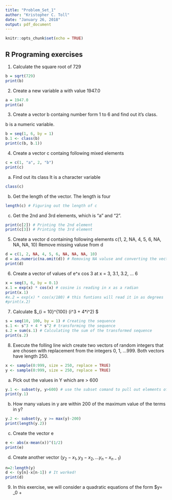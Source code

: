 ```yaml
---
title: "Problem_Set_1"
author: "Kristopher C. Toll"
date: "January 26, 2018"
output: pdf_document
---
```


```r
knitr::opts_chunk$set(echo = TRUE)
```

## R Programing exercises

1. Calculate the square root of 729

```r
b = sqrt(729)
print(b)
```

2. Create a new variable a with value 1947.0

```r
a = 1947.0
print(a)
```

3. Create a vector b containg number form 1 to 6 and find out it's class.

b is a numeric variable.

```r
b = seq(1, 6, by = 1)
b.1 <- class(b)
print(c(b, b.1))
```

4. Create a vector c containg following mixed elements

```r
c = c(1, "a", 2, "b")
print(c)

```

  (a) Find out its class
  It is a character variable

```r
class(c)
```

  (b) Get the length of the vector.
  The length is four
  
```r
length(c) # Figuring out the length of c
```

  (c) Get the 2nd and 3rd elements, which is "a" and "2".
  
```r
print(c[2]) # Printing the 2nd element
print(c[3]) # Printing the 3rd element
```

5. Create a vector d containing following elements c(1, 2, NA, 4, 5, 6, NA, NA, NA, 10)
Remove missing valuse from d

```r
d = c(1, 2, NA, 4, 5, 6, NA, NA, NA, 10)
d = as.numeric(na.omit(d)) # Removing NA valuse and converting the vector to a numeric one
print(d)
```

6. Create a vector of values of e^x cos 3 at x = 3, 3.1, 3.2, ... 6

```r
x = seq(3, 6, by = 0.1)
x.1 = exp(x) * cos(x) # cosine is reading in x as a radian
print(x.1)
#x.2 = exp(x) * cos(x/180) # this funtions will read it in as degrees
#print(x.2)
```

7. Calculate $\sum_{i = 10}^{100} (i^3 + 4*i^2) $

```r
s = seq(10, 100, by = 1) # Creating the sequence
s.1 <- s^3 + 4 * s^2 # transforming the sequence
s.2 = sum(s.1) # Calculating the sum of the transformed sequence
print(s.2)
```

8. Execute the folling line wich create two vectors of random integers that are chosen with replacement from the integers 0, 1, ...999. Both vectors have length 250.

```r
x <- sample(0:999, size = 250, replace = TRUE)
y <- sample(0:999, size = 250, replace = TRUE)
```

  (a) Pick out the values in Y which are > 600
  
```r
y.1 <- subset(y, y>600) # use the subset comand to pull out elements of a vector
print(y.1)
```

  (b) How many values in y are within 200 of the maximum value of the terms in y?
  
```r
y.2 <- subset(y, y >= max(y)-200)
print(length(y.2))
```


  (c) Create the vector e
  
```r
e <- abs(x-mean(x))^(1/2)
print(e)
```

  (d) Create another vector $(y_2-x_1, y_3-x_2, ... y_n-x_{n-1})$

```r
n=2:length(y)
d <- (y[n]-x[n-1]) # It worked!
print(d)
```

9. In this exercise, we will consider a quadratic equations of the form $y= \beta_0 + \